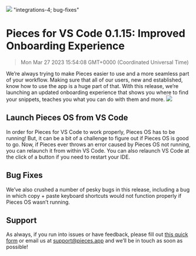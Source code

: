 ![](https://uploads-ssl.webflow.com/6143afec68f555387049efb3/6319fba7bc9b6055f05007ce_VSCode0_1_15_18020dafa369b461731569438368fb82_2000.png)
"integrations-4; bug-fixes"
# Pieces for VS Code 0.1.15: Improved Onboarding Experience
> Mon Mar 27 2023 15:54:08 GMT+0000 (Coordinated Universal Time)

We’re always trying to make Pieces easier to use and a more seamless part of your workflow. Making sure that all of our users, new and established, know how to use the app is a huge part of that. With this release, we’re launching an updated onboarding experience that shows you where to find your snippets, teaches you what you can do with them and more.
![](src="https://uploads-ssl.webflow.com/6143afec68f555387049efb3/6319fa98e035981f57c86606_ScreenShot2022-09-06at5_56_30PM_9bc4655b3143408abe7a2fa8f8a76282_800.png)

## Launch Pieces OS from VS Code
In order for Pieces for VS Code to work properly, Pieces OS has to be running! But, it can be a bit of a challenge to figure out if Pieces OS is good to go. Now, if Pieces ever throws an error caused by Pieces OS not running, you can relaunch it from within VS Code.
You can also relaunch VS Code at the click of a button if you need to restart your IDE.

## Bug Fixes
We’ve also crushed a number of pesky bugs in this release, including a bug in which copy + paste keyboard shortcuts would not function properly if Pieces OS wasn’t running.

## Support
As always, if you run into issues or have feedback, please fill out <a href="https://getpieces.typeform.com/to/mCjBSIjF" target="_blank" rel="noopener noreferrer">this quick form</a> or email us at <a href="mailto:support@pieces.app" target="_blank" rel="noopener noreferrer">support@pieces.app</a> and we’ll be in touch as soon as possible!
